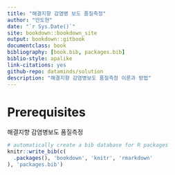 ```yaml
--- 
title: "해결지향 감염병 보도 품질측정"
author: "안도현"
date: "`r Sys.Date()`"
site: bookdown::bookdown_site
output: bookdown::gitbook
documentclass: book
bibliography: [book.bib, packages.bib]
biblio-style: apalike
link-citations: yes
github-repo: dataminds/solution
description: "해결지향 감염병보도 품질측정 이론과 방법"
---
```


# Prerequisites

해결지향 감염병보도 품질측정



```r
# automatically create a bib database for R packages
knitr::write_bib(c(
  .packages(), 'bookdown', 'knitr', 'rmarkdown'
), 'packages.bib')
```
